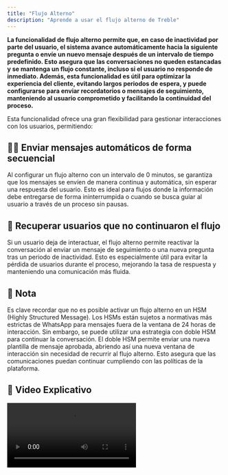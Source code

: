 ```yaml
---
title: "Flujo Alterno"
description: "Aprende a usar el flujo alterno de Treble"
---
```


**La funcionalidad de flujo alterno permite que, en caso de inactividad por parte del usuario, el sistema avance automáticamente hacia la siguiente pregunta o envíe un nuevo mensaje después de un intervalo de tiempo predefinido. Esto asegura que las conversaciones no queden estancadas y se mantenga un flujo constante, incluso si el usuario no responde de inmediato. Además, esta funcionalidad es útil para optimizar la experiencia del cliente, evitando largos periodos de espera, y puede configurarse para enviar recordatorios o mensajes de seguimiento, manteniendo al usuario comprometido y facilitando la continuidad del proceso.**

Esta funcionalidad ofrece una gran flexibilidad para gestionar interacciones con los usuarios, permitiendo:

## 🕺🏼 Enviar mensajes automáticos de forma secuencial

 Al configurar un flujo alterno con un intervalo de 0 minutos, se garantiza que los mensajes se envíen de manera continua y automática, sin esperar una respuesta del usuario. Esto es ideal para flujos donde la información debe entregarse de forma ininterrumpida o cuando se busca guiar al usuario a través de un proceso sin pausas.

## 🎈 Recuperar usuarios que no continuaron el flujo

Si un usuario deja de interactuar, el flujo alterno permite reactivar la conversación al enviar un mensaje de seguimiento o una nueva pregunta tras un periodo de inactividad. Esto es especialmente útil para evitar la pérdida de usuarios durante el proceso, mejorando la tasa de respuesta y manteniendo una comunicación más fluida.

## 🧠 Nota

Es clave recordar que no es posible activar un flujo alterno en un HSM (Highly Structured Message). Los HSMs están sujetos a normativas más estrictas de WhatsApp para mensajes fuera de la ventana de 24 horas de interacción. Sin embargo, se puede utilizar una estrategia con doble HSM para continuar la conversación. El doble HSM permite enviar una nueva plantilla de mensaje aprobada, abriendo así una nueva ventana de interacción sin necesidad de recurrir al flujo alterno. Esto asegura que las comunicaciones puedan continuar cumpliendo con las políticas de la plataforma.

## 🥁 Video Explicativo

<video controls className="w-full aspect-video" src="https://www.loom.com/share/7e8c51d18202400681ebb49303efec42?sid=61ff2995-567c-4b8f-8750-f0e77078aa35" />
